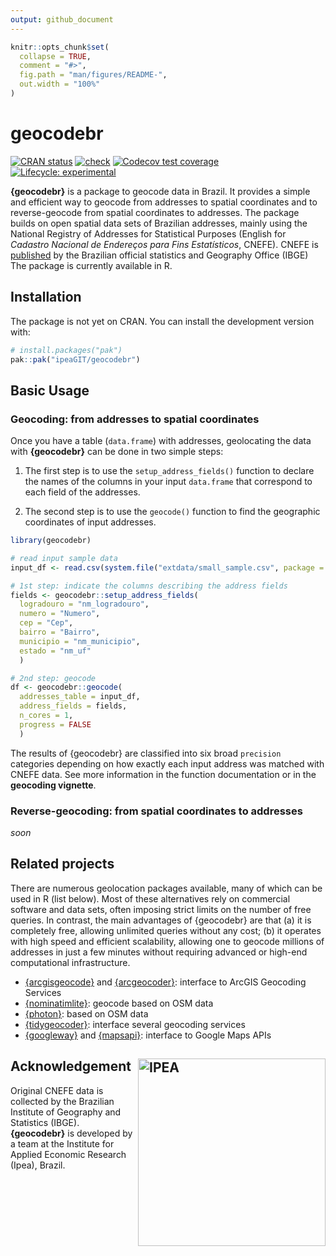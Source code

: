 ```yaml
---
output: github_document
---
```


<!-- README.md is generated from README.Rmd. Please edit that file -->

```r
knitr::opts_chunk$set(
  collapse = TRUE,
  comment = "#>",
  fig.path = "man/figures/README-",
  out.width = "100%"
)
```

# geocodebr

[![CRAN
status](https://www.r-pkg.org/badges/version/geocodebr)](https://CRAN.R-project.org/package=geocodebr)
[![check](https://github.com/ipeaGIT/geocodebr/workflows/check/badge.svg)](https://github.com/ipeaGIT/geocodebr/actions)
[![Codecov test
coverage](https://codecov.io/gh/ipeaGIT/geocodebr/branch/main/graph/badge.svg)](https://app.codecov.io/gh/ipeaGIT/geocodebr?branch=main)
[![Lifecycle:
experimental](https://lifecycle.r-lib.org/articles/figures/lifecycle-experimental.svg)](https://lifecycle.r-lib.org/articles/stages.html) 

**{geocodebr}** is a package to geocode data in Brazil. It provides a simple and efficient way to geocode from addresses to spatial coordinates and to reverse-geocode from spatial coordinates to addresses. The package builds on open spatial data sets of Brazilian addresses, mainly using the National Registry of Addresses for Statistical Purposes (English for *Cadastro Nacional de Endereços para Fins Estatísticos*, CNEFE). CNEFE is
[published](https://www.ibge.gov.br/estatisticas/sociais/populacao/38734-cadastro-nacional-de-enderecos-para-fins-estatisticos.html) by the Brazilian official statistics and Geography Office (IBGE) The package is currently available in R.


## Installation

The package is not yet on CRAN. You can install the development version with:

```r
# install.packages("pak")
pak::pak("ipeaGIT/geocodebr")
```

## Basic Usage

### Geocoding: from addresses to spatial coordinates

Once you have a  table (`data.frame`) with addresses, geolocating the data with **{geocodebr}** can be done in two simple steps:

1. The first step is to use the `setup_address_fields()` function to declare the names of the columns in your input `data.frame` that correspond to each field of the addresses.

2. The second step is to use the `geocode()` function to find the geographic coordinates of input addresses.


```r
library(geocodebr)

# read input sample data
input_df <- read.csv(system.file("extdata/small_sample.csv", package = "geocodebr"))

# 1st step: indicate the columns describing the address fields
fields <- geocodebr::setup_address_fields(
  logradouro = "nm_logradouro",
  numero = "Numero",
  cep = "Cep",
  bairro = "Bairro",
  municipio = "nm_municipio",
  estado = "nm_uf"
  )

# 2nd step: geocode
df <- geocodebr::geocode(
  addresses_table = input_df,
  address_fields = fields,
  n_cores = 1,
  progress = FALSE
  )

```
The results of {geocodebr} are classified into six broad `precision` categories depending on how exactly each input address was matched with CNEFE data. See more information in the function documentation or in the **geocoding vignette**.


### Reverse-geocoding: from spatial coordinates to addresses

*soon*



## Related projects

There are numerous geolocation packages available, many of which can be used in 
R (list below). Most of these alternatives rely on commercial software and 
data sets, often imposing strict limits on the number of free queries. In contrast, 
the main advantages of {geocodebr} are that (a) it is completely free, allowing 
unlimited queries without any cost; (b) it operates with high speed and efficient 
scalability, allowing one to geocode millions of addresses in just a few minutes
without requiring advanced or high-end computational infrastructure.

- [{arcgisgeocode}](https://cran.r-project.org/web/packages/arcgisgeocode/index.html) and [{arcgeocoder}](https://cran.r-project.org/web/packages/arcgeocoder/index.html): interface to ArcGIS Geocoding Services
- [{nominatimlite}](https://cran.r-project.org/web/packages/nominatimlite/index.html): geocode based on OSM data
- [{photon}](https://cran.r-project.org/web/packages/photon/index.html): based on OSM data
- [{tidygeocoder}](https://cran.r-project.org/web/packages/tidygeocoder/index.html): interface several geocoding services
- [{googleway}](https://cran.r-project.org/web/packages/googleway/index.html) and [{mapsapi}](https://cran.r-project.org/web/packages/mapsapi/index.html): interface to Google Maps APIs


## Acknowledgement <a href="https://www.ipea.gov.br"><img src="man/figures/ipea_logo.png" alt="IPEA" align="right" width="300"/></a>

Original CNEFE data is collected by the Brazilian Institute of Geography and 
Statistics (IBGE). **{geocodebr}** is developed by a team at the Institute for 
Applied Economic Research (Ipea), Brazil.
